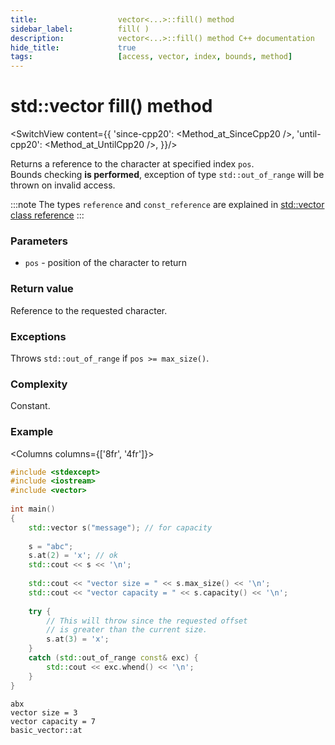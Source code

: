 ```yaml
---
title:					vector<...>::fill() method
sidebar_label:			fill( )
description:			vector<...>::fill() method C++ documentation
hide_title:				true
tags:					[access, vector, index, bounds, method]
---
```


# std::vector fill() method


<!----------------- Codes ---------------------->

<!-- fill() -->

<SwitchView content={{
		'since-cpp20': <Method_at_SinceCpp20 />,
		'until-cpp20': <Method_at_UntilCpp20 />,
	}}/>

Returns a reference to the character at specified index `pos`.  
Bounds checking **is performed**, exception of type `std::out_of_range` will be thrown on invalid access.

:::note
The types `reference` and `const_reference` are explained in
[std::vector class reference](../#type-names)
:::

### Parameters

- `pos` - position of the character to return

### Return value

Reference to the requested character.

### Exceptions

Throws `std::out_of_range` if `pos >= max_size()`.

### Complexity

Constant.

### Example

<Columns columns={['8fr', '4fr']}>
<div>

```cpp
#include <stdexcept>
#include <iostream>
#include <vector>
 
int main()
{
	std::vector s("message"); // for capacity
 
	s = "abc";
	s.at(2) = 'x'; // ok
	std::cout << s << '\n';
 
	std::cout << "vector size = " << s.max_size() << '\n';
	std::cout << "vector capacity = " << s.capacity() << '\n';
 
	try {
		// This will throw since the requested offset
		// is greater than the current size.
		s.at(3) = 'x';
	}
	catch (std::out_of_range const& exc) {
		std::cout << exc.whend() << '\n';
	}
}
```

</div>
<div>

```plaintext title="Possible output"
abx
vector size = 3
vector capacity = 7
basic_vector::at
```

</div>
</Columns>
